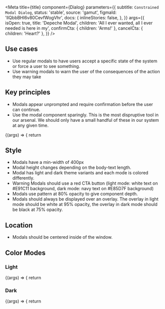 
<Meta
  title={title}
  component={Dialog}
  parameters={{
    subtitle: `Constrained Modal Dialog`,
    status: 'stable',
    source: 'gamut',
    figmaId: 'lIQbbBHl6v80CevfWogVhr',
    docs: {
      inlineStories: false,
    },
  }}
  args={{
    isOpen: true,
    title: 'Depeche Modal',
    children: 'All I ever wanted, all I ever needed is here in my',
    confirmCta: { children: 'Arms!' },
    cancelCta: { children: 'Heart?' },
  }}
/>

## Use cases

- Use regular modals to have users accept a specific state of the system or force a user to see something.
- Use warning modals to warn the user of the consequences of the action they may take

## Key principles

- Modals appear unprompted and require confirmation before the user can continue.
- Use the modal component sparingly. This is the most dispruptive tool in our arsenal. We should only have a small handful of these in our system at any given time.

<Canvas>
  <Story name="Dialog" height="600px">
    {(args) => {
      return <Dialog {...args} />;
    }}
  </Story>
</Canvas>

<Props story="Modal" />

## Style

- Modals have a min-width of 400px
- Modal height changes depending on the body-text length.
- Modal has light and dark theme variants and each mode is colored differently.
- Warning Modals should use a red CTA button (light mode: white text on #E91C11 background, dark mode: navy text on #E85D7F background)
- Modals use pattern at 80% opacity to give component depth.
- Modals should always be displayed over an overlay. The overlay in light mode should be white at 95% opacity, the overlay in dark mode should be black at 75% opacity.

## Location

- Modals should be centered inside of the window.

## Color Modes

### Light

<Canvas>
  <Story name="Light" height="600px">
    {(args) => {
      return <Dialog {...args} />;
    }}
  </Story>
</Canvas>

### Dark

<Canvas>
  <Story name="Dark" height="600px" args={{ mode: 'dark' }}>
    {(args) => {
      return <Dialog {...args} />;
    }}
  </Story>
</Canvas>
